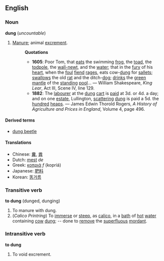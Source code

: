 ==English==
===Noun===
'''dung''' (''uncountable'')

#[[Manure]]; animal [[excrement]].
#:'''Quotations'''
#:*'''1605''': Poor Tom, that [[eat]]s the swimming [[frog]], the [[toad]], the [[todpole]], the [[wall-newt]], and the [[water]]; that in the [[fury]] of his [[heart]], when the [[foul]] [[fiend]] [[rage]]s, eats cow-[[dung]] for [[sallet]]s; [[swallow]]s the old [[rat]] and the ditch-[[dog]]; [[drink]]s the [[green]] [[mantle]] of the [[stand]]ing [[pool]]... &mdash; William Shakespeare, ''King Lear'', Act III, Scene IV, line 129.
#:*'''1882''': The [[labourer]] at the [[dung]] [[cart]] is [[paid]] at 3d. or 4d. a day; and on one [[estate]], Lullington, [[scatter]]ing [[dung]] is paid a 5d. the [[hundred]] [[heap]]s. &mdash;  James Edwin Thorold Rogers, ''A History of Agriculture and Prices in England'', Volume 4, page 496.

====Derived terms====
*[[dung beetle]]

====Translations====
*Chinese: [[糞]], [[粪]]
*Dutch: [[mest]] ''de''
*Greek: [[κοπριά]] ''f'' (kopri&aacute;)
*Japanese: [[肥料]]
*Korean: [[똥거름]]

===Transitive verb===
'''to dung''' (dunged, dunging)

#To manure with dung.
#(''Calico Printring'') To [[immerse]] or [[steep]], as [[calico]], in a [[bath]] of [[hot]] [[water]] containing [[cow]] [[dung]]; -- done to [[remove]] the [[superfluous]] [[mordant]].

===Intransitive verb===
'''to dung'''

#To void excrement.